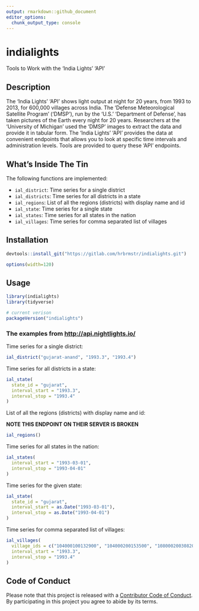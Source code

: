 ```yaml
---
output: rmarkdown::github_document
editor_options: 
  chunk_output_type: console
---
```


# indialights

Tools to Work with the 'India Lights' 'API'

## Description

The 'India Lights' 'API' shows light output at night for 20 years, from 1993 to 2013, for 600,000 villages across India. The 'Defense Meteorological Satellite Program' ('DMSP'), run by the 'U.S.' 'Department of Defense', has taken pictures of the Earth every night for 20 years. Researchers at the 'University of Michigan' used the 'DMSP' images to extract the data and provide it in tabular form. The 'India Lights' 'API' provides the data at convenient endpoints that allows you to look at specific time intervals and administration levels. Tools are provided to query these 'API' endpoints.

## What's Inside The Tin

The following functions are implemented:

- `ial_district`:	Time series for a single district
- `ial_districts`:	Time series for all districts in a state
- `ial_regions`:	List of all the regions (districts) with display name and id
- `ial_state`:	Time series for a single state
- `ial_states`:	Time series for all states in the nation
- `ial_villages`:	Time series for comma separated list of villages

## Installation

```r
devtools::install_git("https://gitlab.com/hrbrmstr/indialights.git")
```

```r
options(width=120)
```

## Usage

```r
library(indialights)
library(tidyverse)

# current verison
packageVersion("indialights")

```

### The examples from <http://api.nightlights.io/>

Time series for a single district:

```r
ial_district("gujarat-anand", "1993.3", "1993.4")
```

Time series for all districts in a state:

```r
ial_state(
  state_id = "gujarat", 
  interval_start = "1993.3", 
  interval_stop = "1993.4"
)
```

List of all the regions (districts) with display name and id:

**NOTE THIS ENDPOINT ON THEIR SERVER IS BROKEN**

```r
ial_regions()
```

Time series for all states in the nation:

```r
ial_states(
  interval_start = "1993-03-01",
  interval_stop = "1993-04-01"
)
```

Time series for the given state:

```r
ial_state(
  state_id = "gujarat",
  interval_start = as.Date("1993-03-01"),
  interval_stop = as.Date("1993-04-01")
)
```

Time series for comma separated list of villages:

```r
ial_villages(
  village_ids = c("104000100132900", "104000200153500", "108000200308200"),
  interval_start = "1993.3", 
  interval_stop = "1993.4"
)
```

## Code of Conduct

Please note that this project is released with a [Contributor Code of Conduct](CONDUCT.md). By participating in this project you agree to abide by its terms.